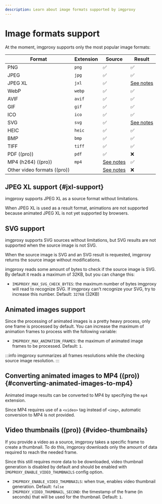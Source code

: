 ```yaml
---
description: Learn about image formats supported by imgproxy
---
```


# Image formats support

At the moment, imgproxy supports only the most popular image formats:

| Format                      | Extension | Source                         | Result                    |
| ----------------------------|-----------|--------------------------------|---------------------------|
| PNG                         | `png`     | :white_check_mark:             | :white_check_mark:        |
| JPEG                        | `jpg`     | :white_check_mark:             | :white_check_mark:        |
| JPEG XL                     | `jxl`     | :white_check_mark:             | [See notes](#jxl-support) |
| WebP                        | `webp`    | :white_check_mark:             | :white_check_mark:        |
| AVIF                        | `avif`    | :white_check_mark:             | :white_check_mark:        |
| GIF                         | `gif`     | :white_check_mark:             | :white_check_mark:        |
| ICO                         | `ico`     | :white_check_mark:             | :white_check_mark:        |
| SVG                         | `svg`     | :white_check_mark:             | [See notes](#svg-support) |
| HEIC                        | `heic`    | :white_check_mark:             | :white_check_mark:        |
| BMP                         | `bmp`     | :white_check_mark:             | :white_check_mark:        |
| TIFF                        | `tiff`    | :white_check_mark:             | :white_check_mark:        |
| PDF ((pro))                 | `pdf`     | :white_check_mark:             | :x:                       |
| MP4 (h264) ((pro))          | `mp4`     | [See notes](#video-thumbnails) | :white_check_mark:        |
| Other video formats ((pro)) |           | [See notes](#video-thumbnails) | :x:                       |

## JPEG XL support {#jxl-support}

imgproxy supports JPEG XL as a source format without limitations.

When JPEG XL is used as a result format, animations are not supported because animated JPEG XL is not yet supported by browsers.

## SVG support

imgproxy supports SVG sources without limitations, but SVG results are not supported when the source image is not SVG.

When the source image is SVG and an SVG result is requested, imgproxy returns the source image without modifications.

imgproxy reads some amount of bytes to check if the source image is SVG. By default it reads a maximum of 32KB, but you can change this:

* `IMGPROXY_MAX_SVG_CHECK_BYTES`: the maximum number of bytes imgproxy will read to recognize SVG. If imgproxy can't recognize your SVG, try to increase this number. Default: `32768` (32KB)

## Animated images support

Since the processing of animated images is a pretty heavy process, only one frame is processed by default. You can increase the maximum of animation frames to process with the following variable:

* `IMGPROXY_MAX_ANIMATION_FRAMES`: the maximum of animated image frames to be processed. Default: `1`.

:::info
imgproxy summarizes all frames resolutions while the checking source image resolution.
:::

## Converting animated images to MP4 ((pro)) {#converting-animated-images-to-mp4}

Animated image results can be converted to MP4 by specifying the `mp4` extension.

Since MP4 requires use of a `<video>` tag instead of `<img>`, automatic conversion to MP4 is not provided.

## Video thumbnails ((pro)) {#video-thumbnails}

If you provide a video as a source, imgproxy takes a specific frame to create a thumbnail. To do this, imgproxy downloads only the amount of data required to reach the needed frame.

Since this still requires more data to be downloaded, video thumbnail generation is disabled by default and should be enabled with `IMGPROXY_ENABLE_VIDEO_THUMBNAILS` config option.

* `IMGPROXY_ENABLE_VIDEO_THUMBNAILS`: when true, enables video thumbnail generation. Default: `false`
* `IMGPROXY_VIDEO_THUMBNAIL_SECOND`: the timestamp of the frame (in seconds) that will be used for the thumbnail. Default: `1`.
